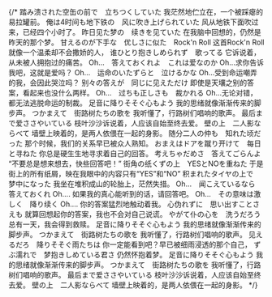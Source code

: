 


{/* 踏み溃された空缶の前で　立ちつくしていた
我茫然地伫立在，一个被踩瘪的易拉罐前。
俺は4时间も地下铁の　风に吹き上げられていた
风从地铁下面吹过来，已经四个小时了。
昨日见た梦の　续きを见ていた
在我脑中回想的，仍然是昨天的那个梦。
甘えるのが下手な　优しさに似た　Rock'n Roll
这首Rock'n Roll就像一个温柔却不会撒娇的人，
谁ひとり抱きしめられず　歌ってる
它诉说着，从未被人拥抱过的痛苦。
Oh…　答えておくれよ　これは爱なのか
Oh...求你告诉我吧，这就是爱吗？
Oh…　运命のいたずらと　泣けるかな
Oh...受到命运嘲弄的我，会因此哭泣吗？
别々の答えが　同じに见えただけ
即使是天壤之别的答案，看起来也没什么两样。
Oh…　过ちも正しさも　裁かれる
Oh...无论对错，都无法逃脱命运的制裁。
足音に降りそそぐ心もよう
我的思绪就像渐渐传来的脚步声。
つかまえて　街路树たちの歌を
我听懂了，行路树们唱响的歌声。
最后まで爱ささやいている
枝叶沙沙诉说着，人应该自始至终去爱。
壁の上　二人影ならべて
墙壁上映着的，是两人依偎在一起的身影。
随分二人の仲も　知れた顷だった
那个时候，我们的关系早已被众人熟知。
おまえはドアを蹴り开けて　每日と寻ねた
你总是硬生生地寻求着自己的回答。
考えちゃだめさ　答えてごらんよ
“不要总是想来想去，快些回答吧！”
街角の纸くずの上　YESとNOを重ねた
于是街上的所有纸屑，映在我眼中的内容只有“YES”和“NO”
积まれたタイヤの上で　梦中になった
我坐在堆积成山的轮胎上，茫然失措。
Oh…　闻こえているなら　答えておくれ
Oh.... 如果我的真心能听到的话，请回答吧。
Oh…　その意味は激しく　降り续く
Oh.... 你的答案猛烈地触动着我。
心伪れずに　思い出すことさえも
就算回想起你的答案，我也不会对自己说谎。
やがて仆の心を　洗うだろう
总有一天，我会得到救赎。
足音に降りそそぐ心もよう
我的思绪就像渐渐传来的脚步声。
つかまえて　街路树たちの歌を
我听懂了，行路树们唱响的歌声。
见えるだろ　降りそそぐ雨たちは
你一定能看到吧？早已被细雨浸透的那个自己，
ずぶ濡れで　梦抱きしめている君さ
仍然怀抱着梦。
足音に降りそそぐ心もよう
我的思绪就像渐渐传来的脚步声。
つかまえて　街路树たちの歌を
我听懂了，行路树们唱响的歌声。
最后まで爱ささやいている
枝叶沙沙诉说着，人应该自始至终去爱。
壁の上　二人影ならべて
墙壁上映着的，是两人依偎在一起的身影。 */}